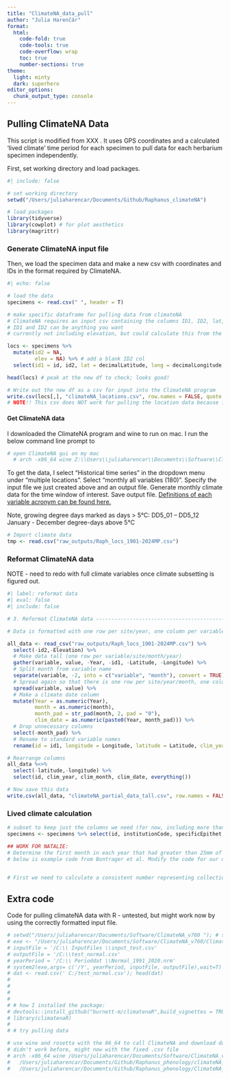 ```yaml
---
title: "ClimateNA_data_pull"
author: "Julia Harenčár"
format: 
  html:
    code-fold: true
    code-tools: true
    code-overflow: wrap
    toc: true
    number-sections: true
theme:
  light: minty
  dark: superhero
editor_options: 
  chunk_output_type: console
---
```


## Pulling ClimateNA Data

This script is modified from XXX . It uses GPS coordinates and a calculated 'lived climate' time period for each specimen to pull data for each herbarium specimen independently.

First, set working directory and load packages.

```r
#| include: false

# set working directory
setwd("/Users/juliaharencar/Documents/Github/Raphanus_climateNA")

# load packages
library(tidyverse)
library(cowplot) # for plot aesthetics
library(magrittr)
```

### Generate ClimateNA input file

Then, we load the specimen data and make a new csv with coordinates and IDs in the format required by ClimateNA.

```r
#| echo: false

# load the data
specimens <- read.csv(" ", header = T)

# make specific dataframe for pulling data from climateNA
# ClimateNA requires an input csv containing the columns ID1, ID2, lat, long, and (optionally) el.
# ID1 and ID2 can be anything you want 
# currently not including elevation, but could calculate this from the gps and add it in later

locs <- specimens %>% 
  mutate(id2 = NA,
         elev = NA) %>% # add a blank ID2 col
  select(id1 = id, id2, lat = decimalLatitude, long = decimalLongitude, elev)

head(locs) # peak at the new df to check; looks good!

# Write out the new df as a csv for input into the ClimateNA program
write.csv(locs[,], "climateNA_locations.csv", row.names = FALSE, quote = FALSE)
# NOTE!! This csv does NOT work for pulling the location data because it is in Mac not windows format. I solved by copying all the data EXCEPT the last, empty line (using sublime) from this saved .csv location file into a copy of the test location file included in the ClimateNA download. Hypothetically I should be able to convert the format of my file, but my one attempt failed and the copy paste worked.
```

#### Get ClimateNA data

I downloaded the ClimateNA program and wine to run on mac. I run the below command line prompt to

```bash
# open ClimateNA gui on my mac
  # arch -x86_64 wine Z:\\Users\\juliaharencar\\Documents\\Software\\ClimateNA_v760\\ClimateNA_v7.60.exe
```

To get the data, I select "Historical time series" in the dropdown menu under "multiple locations". Select "monthly all variables (180)". Specify the input file we just created above and an output file. Generate monthly climate data for the time window of interest. Save output file. [Definitions of each variable acronym can be found here.](https://climatebc.ca/help/climateBC/help.htm#_Toc410137604)

Note, growing degree days marked as days \> 5°C: DD5_01 – DD5_12     January - December degree-days above 5°C

```r
# Import climate data
tmp <- read.csv("raw_outputs/Raph_locs_1901-2024MP.csv")
```

### Reformat ClimateNA data

NOTE - need to redo with full climate variables once climate subsetting is figured out.

```r
#| label: reformat data
#| eval: false
#| include: false

# 3. Reformat ClimateNA data ----------------------------------------------

# Data is formatted with one row per site/year, one column per variable/month

all_data <- read_csv("raw_outputs/Raph_locs_1901-2024MP.csv") %>%
  select(-id2,-Elevation) %>%
  # Make data tall (one row per variable/site/month/year)
  gather(variable, value, -Year, -id1, -Latitude, -Longitude) %>%
  # Split month from variable name
  separate(variable, -2, into = c("variable", "month"), convert = TRUE) %>%
  # Spread again so that there is one row per site/year/month, one column per variable type
  spread(variable, value) %>%
  # Make a climate date column
  mutate(Year = as.numeric(Year),
         month = as.numeric(month),
         month_pad = str_pad(month, 2, pad = "0"),
         clim_date = as.numeric(paste0(Year, month_pad))) %>%
  # Drop unnecessary columns
  select(-month_pad) %>%
  # Rename to standard variable names
  rename(id = id1, longitude = Longitude, latitude = Latitude, clim_year = Year, clim_month = month, ppt_mm = PPT, srad = rsds, tmin = Tmin, tave = Tave, tmax = Tmax)

# Rearrange columns
all_data %<>%
  select(-latitude,-longitude) %>%
  select(id, clim_year, clim_month, clim_date, everything())

# Now save this data
write.csv(all_data, "climateNA_partial_data_tall.csv", row.names = FALSE)

```

### Lived climate calculation

```r
# subset to keep just the columns we need (for now, including more than maybe necessary)
specimens <- specimens %>% select(id, institutionCode, specificEpithet, year, month, day, county, locality, decimalLatitude, decimalLongitude, coordinateUncertaintyInMeters)

## WORK FOR NATALIE:
# Determine the first month in each year that had greater than 25mm of precip
# below is example code from Bontrager et al. Modify the code for our data. 


# First we need to calculate a consistent number representing collection date. For now, we will do it as the Bontrager paper did and use Sept 01 as the start of the day count, then the date of collection as the last date. 


```

## Extra code

Code for pulling climateNA data with R - untested, but might work now by using the correctly formatted input file.

```r
# setwd("/Users/juliaharencar/Documents/Software/ClimateNA_v760 "); # set the ClimateNA root directory as the working directory 
# exe <- "/Users/juliaharencar/Documents/Software/ClimateNA_v760/ClimateNA_v7.60.exe" 
# inputFile = '/C:\\ InputFiles \\input_test.csv' 
# outputFile = '/C:\\test_normal.csv' 
# yearPeriod = '/C:\\ Perioddat \\Normal_1991_2020.nrm' 
# system2(exe,args= c('/Y', yearPeriod, inputFile, outputFile),wait=T) 
# dat <- read.csv(' C:/test_normal.csv'); head(dat) 
# 
# 
# 
# 
# # how I installed the package:
# devtools::install_github("burnett-m/climatenaR",build_vignettes = TRUE)
# library(climatenaR)
# 
# # try pulling data 
```

```bash
# use wine and rosetta with the 86_64 to call ClimateNA and download data
# didn't work before, might now with the fixed .csv file
# arch -x86_64 wine /Users/juliaharencar/Documents/Software/ClimateNA_v760/ClimateNA_v7.60.exe \
#   /Users/juliaharencar/Documents/Github/Raphanus_phenology/climateNA_locations.csv \
#   /Users/juliaharencar/Documents/Github/Raphanus_phenology/ClimateNA_outputt #Periods.txt
```
